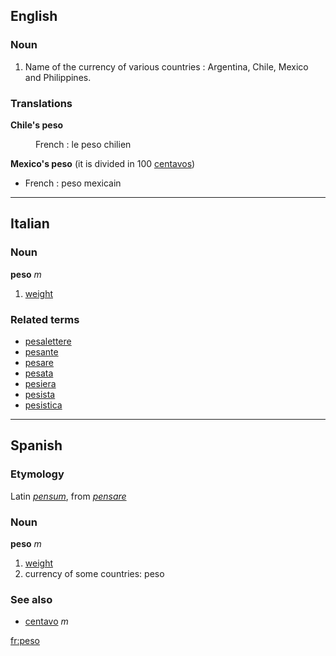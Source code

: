 ==English==
===Noun===
# Name of the currency of various countries : Argentina, Chile, Mexico and Philippines.

===Translations===
'''Chile's peso'''
:French : le peso chilien

'''Mexico's peso''' (it is divided in 100 [[centavo]]s)
*French : peso mexicain

----

==Italian==
===Noun===
'''peso''' ''m''

# [[weight]]

===Related terms===
*[[pesalettere]]
*[[pesante]]
*[[pesare]]
*[[pesata]]
*[[pesiera]]
*[[pesista]]
*[[pesistica]]

----
==Spanish==
===Etymology===
Latin ''[[pensum]]'', from ''[[pensare]]''

===Noun===
'''peso''' ''m''

# [[weight]]
# currency of some countries: peso

===See also===
*[[centavo]] ''m''

[[fr:peso]]